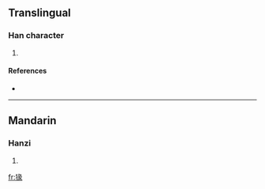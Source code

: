 ==Translingual==

===Han character===
{{Han char|rn=94|rad=犬|as=09|sn=12|four=4723<sub>2</sub>|canj=大竹女弓人 (KHVNO)}}

# {{defn|Han|sort=犬09}}

====References====
* {{Han ref|kx=0715.030|dkj=20538|dj=1127.040|hdz=21361.080|uh=732D|ud=29485|bh=DA75|bd=55925}}

----

==Mandarin==

===Hanzi===
{{cmn-hanzi|pin=[[yuán]] ([[yuan2]])|wg=yüan<sup>2</sup>}}

# {{defn|Mandarin|sort=犬09}}

[[fr:猭]]